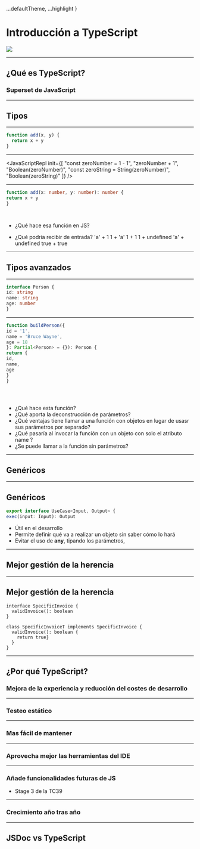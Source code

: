 

  ...defaultTheme,
  ...highlight
}


# Introducción a TypeScript

<img src={tsLogo}/>

<Logo/>

---

## ¿Qué es TypeScript?

### Superset de JavaScript

<Logo/>

---

## Tipos

<Logo/>

---

<CodeSurfer>

```js title="Declaración en JavaScript"
function add(x, y) {
  return x + y
}
```

</CodeSurfer>

<Logo/>

---

<JavaScriptRepl
  init={[
    "const zeroNumber = 1 - 1",
    "zeroNumber + 1",
    "Boolean(zeroNumber)",
    "const zeroString = String(zeroNumber)",
    "Boolean(zeroString)"
  ]}
/>

<Logo/>

---

<CodeSurfer>

  ```typescript title="Tipos"
  function add(x: number, y: number): number {
  return x + y
}
  ```

  ```diff title="Tipos" 1[1:14,25:25,34:34,44],2:3
  ```
  ```diff title="Tipos" 1[1:14,25:25,34:34,44],2:3
  ```

</CodeSurfer>

<Notes>

  - ¿Qué hace esa función en JS?

  - ¿Qué podría recibir de entrada?
  'a' + 1
  1 + 'a'
  1 + 1
  1 + undefined
  'a' + undefined
  true + true


</Notes>

<Logo/>

---

## Tipos avanzados


<Logo/>

---

<CodeSurfer>

  ```typescript title="Tipos avanzados"
  interface Person {
  id: string
  name: string
  age: number
}
  ```

</CodeSurfer>

<Logo/>

---

<CodeSurfer>

  ```typescript title="Tipos avanzados"
  function buildPerson({
  id = '1',
  name = 'Bruce Wayne',
  age = 18
}: Partial<Person> = {}): Person {
  return {
  id,
  name,
  age
}
}
  ```

  ```diff title="Tipos avanzados" 2:5
  ```

  ```diff title="Tipos avanzados" 2:5[1:19]
  ```

  ```diff title="Tipos avanzados" 5[19:24]
  ```

</CodeSurfer>

<Notes>

  - ¿Qué hace esta función?
  - ¿Qué aporta la deconstrucción de parámetros?
  - ¿Qué ventajas tiene llamar a una función con objetos en lugar de usasr sus parámetros por separado?
  - ¿Qué pasaría al invocar la función con un objeto con solo el atributo name ?
  - ¿Se puede llamar a la función sin parámetros?

</Notes>

<Logo/>

---

## Genéricos


<Logo/>

---

## Genéricos

```typescript
export interface UseCase<Input, Output> {
exec(input: Input): Output
```

<Notes>

  - Útil en el desarrollo
  - Permite definir qué va a realizar un objeto sin saber cómo lo hará
  - Evitar el uso de **any**, tipando los parámetros,

</Notes>


<Logo/>

---

## Mejor gestión de la herencia

<Logo/>

---

## Mejor gestión de la herencia

```
interface SpecificInvoice {
  validInvoice(): boolean
}

class SpecificInvoiceT implements SpecificInvoice {
  validInvoice(): boolean {
    return true}
  }
}
```


<Notes>

</Notes>

<Logo/>

---


## ¿Por qué TypeScript?

### Mejora de la experiencia y reducción del costes de desarrollo

<Logo/>

---

### Testeo estático

<Logo/>

---

### Mas fácil de mantener

<Logo/>

---

### Aprovecha mejor las herramientas del IDE

<Logo/>

---

### Añade funcionalidades futuras de JS

- Stage 3 de la TC39

<Logo/>

---

### Crecimiento año tras año

<Logo/>

---

## JSDoc vs TypeScript

<Logo/>


